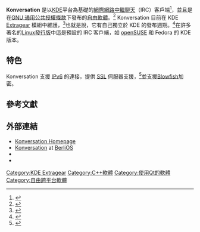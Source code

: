 {{NoteTA|G1=IT|G2=FL}}
{{Infobox software
| name                    = Konversation
| logo                    = Breezeicons-apps-48-konversation.svg
| logo size               = 64px
| screenshot              = Konversation 21.12.1 screenshot.png
| screenshot size         = 250px
| caption                 = 使用Konversation連線至[[Libera_Chat|Libera Chat]]
| author                  =
| developer               = Konversation 團隊
|latest_release_version  = 跟隨KDE Applications版本號
| programming language   = [[C++|C++]] ([[Qt|Qt]])
| operating system       =
| platform               = [[跨平台|跨平台]]
| size                   =
| language               =
| genre                  = IRC 客戶端
| license                = [[GNU通用公共许可证|GNU通用公共许可证]]第二版
| website                = https://konversation.kde.org/
}}

'''Konversation''' 是以[[KDE|KDE]]平台為基礎的[[IRC|網際網路中繼聊天]]（IRC）客戶端<ref>{{cite web
 |url          = http://lwn.net/Articles/216456/
 |title        = The Grumpy Editor's Guide to graphical IRC clients
 |accessdate   = 2009-10-13
 |author       = corbet
 |date         = 2007-01-16
 |work         = The LWN Grumpy Editor series
 |publisher    = [[LWN.net|LWN.net]]
 |archive-date = 2009-04-13
 |archive-url  = https://web.archive.org/web/20090413164902/http://lwn.net/Articles/216456/
 |dead-url     = no
}}</ref>，並且是在[[GNU通用公共许可证|GNU 通用公共授權條款]]下發布的[[自由軟體|自由軟體]]。<ref>{{cite web
 |url          = http://www.linuxlinks.com/article/20080407161916432/Konversation.html
 |title        = Konversation
 |accessdate   = 2009-10-13
 |date         = 2009-09-13
 |work         = 10 of the Best Free Linux IRC Clients
 |publisher    = LinuxLinks
 |archive-date = 2008-05-17
 |archive-url  = https://web.archive.org/web/20080517034259/http://www.linuxlinks.com/article/20080407161916432/Konversation.html
 |dead-url     = yes
}}</ref> Konversation 目前在 KDE [[Extragear|Extragear]] 模組中維護，<ref>{{cite web
| url         = http://extragear.kde.org/apps/konversation/
| title         = Konversation
| accessdate         = 2009-10-13
| publisher         = KDE Extragear
| archive-date         = 2014-12-06
| archive-url         = https://web.archive.org/web/20141206192145/https://extragear.kde.org/apps/konversation/
| dead-url         = no
}}</ref>也就是說，它有自己獨立於 KDE 的發布週期。<ref>{{cite web
| url         = http://extragear.kde.org/home/about.php
| title         = About KDE Extragear
| accessdate         = 2009-10-13
| publisher         = KDE Extragear
| archive-date         = 2013-04-07
| archive-url         = https://www.webcitation.org/6Fgw5xXA8?url=http://extragear.kde.org/home/about.php
| dead-url         = no
}}</ref>在許多著名的[[Linux發行版|Linux發行版]]中這是預設的 IRC 客戶端，如 [[openSUSE|openSUSE]] 和 Fedora 的 KDE版本。

==特色==
Konversation 支援 [[IPv6|IPv6]] 的連接，提供 [[SSL|SSL]] 伺服器支援，<ref name="about">{{cite web
| url         = http://konversation.kde.org/?about
| title         = Konversation: About
| accessdate         = 2009-10-13
| date         = 2009-10-09
| archive-date         = 2013-04-07
| archive-url         = https://www.webcitation.org/6Fgw6Rjv5?url=http://konversation.kde.org/?about
| dead-url         = yes
}}</ref>並支援[[Blowfish|Blowfish]]加密。

==參考文獻==
{{Reflist|2}}

==外部連結==
*[http://konversation.kde.org/ Konversation Homepage] {{Wayback|url=http://konversation.kde.org/ |date=20060410213746 }}
*[https://web.archive.org/web/20050829012716/http://developer.berlios.de/projects/konversation/ Konversation] at [[BerliOS|BerliOS]]
*{{Freshmeat|konversation|Konversation}}
*{{SourceForge|konversation|Konversation}}

{{KDE}}
{{IRC footer}}

[[Category:KDE_Extragear|Category:KDE Extragear]]
[[Category:C++軟體|Category:C++軟體]]
[[Category:使用Qt的軟體|Category:使用Qt的軟體]]
[[Category:自由跨平台軟體|Category:自由跨平台軟體]]